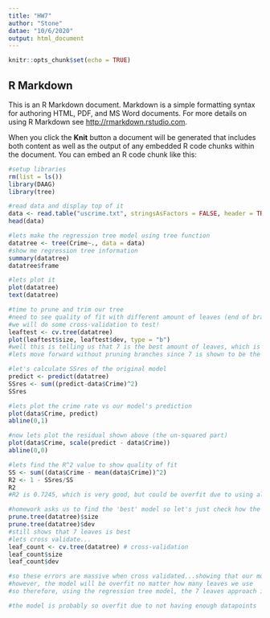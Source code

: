 ---
title: "HW7"
author: "Stone"
datae: "10/6/2020"
output: html_document
---

```{r setup, include=FALSE}
knitr::opts_chunk$set(echo = TRUE)
```

## R Markdown

This is an R Markdown document. Markdown is a simple formatting syntax for authoring HTML, PDF, and MS Word documents. For more details on using R Markdown see <http://rmarkdown.rstudio.com>.

When you click the **Knit** button a document will be generated that includes both content as well as the output of any embedded R code chunks within the document. You can embed an R code chunk like this:

```{r HW 7 Q10.1}

#setup libraries
rm(list = ls())
library(DAAG)
library(tree)

#read data and display top of it
data <- read.table("uscrime.txt", stringsAsFactors = FALSE, header = TRUE)
head(data)

#lets make the regression tree model using tree function
datatree <- tree(Crime~., data = data)
#show me regression tree information
summary(datatree)
datatree$frame

#lets plot it 
plot(datatree)
text(datatree)

#time to prune and trim our tree
#need to see quality of fit with different amount of leaves (end of branches)
#we will do some cross-validation to test!
leaftest <- cv.tree(datatree)
plot(leaftest$size, leaftest$dev, type = "b")
#well this is telling us that 7 is the best amount of leaves, which is how many the already plotted tree has...
#lets move forward without pruning branches since 7 is shown to be the correct amount of leaves

#let's calculate SSres of the original model
predict <- predict(datatree)
SSres <- sum((predict-data$Crime)^2)
SSres

#lets plot the crime rate vs our model's prediction
plot(data$Crime, predict)
abline(0,1)

#now lets plot the residual shown above (the un-squared part)
plot(data$Crime, scale(predict - data$Crime))
abline(0,0)

#lets find the R^2 value to show quality of fit
SS <- sum((data$Crime - mean(data$Crime))^2)
R2 <- 1 - SSres/SS
R2
#R2 is 0.7245, which is very good, but could be overfit due to using all 7 leaves

#homework asks us to find the 'best' model so let's just check how the model would do with other number of leaves...
prune.tree(datatree)$size
prune.tree(datatree)$dev
#still shows that 7 leaves is best
#lets cross validate...
leaf_count <- cv.tree(datatree) # cross-validation
leaf_count$size
leaf_count$dev

#so these errors are massive when cross validated...showing that our model is overfit
#however, the model will be overfit no matter how many leaves we use
#so therefore, using the regression tree model, the 7 leaves approach is still the 'best' model available to us

#the model is probably so overfit due to not having enough datapoints 
```

